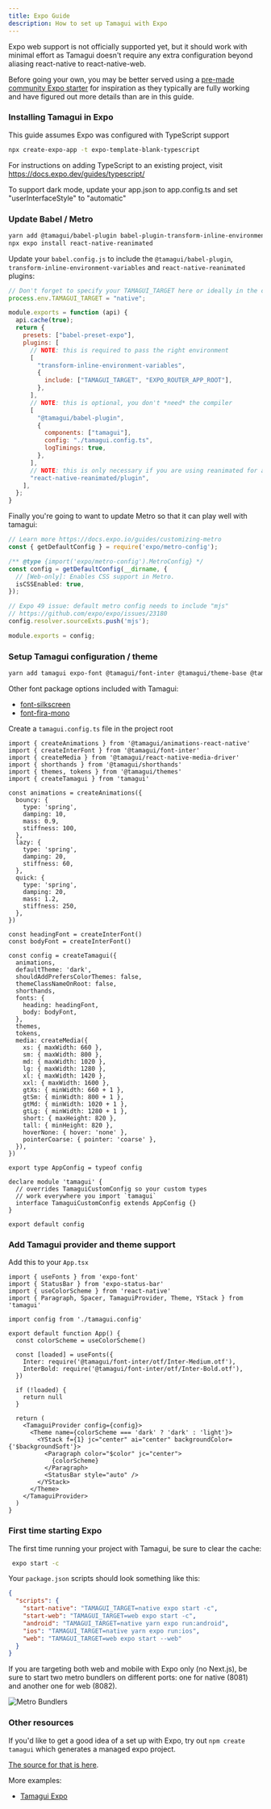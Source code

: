 ```yaml
---
title: Expo Guide
description: How to set up Tamagui with Expo
---
```


<Notice>
  Expo web support is not officially supported yet, but it should work with minimal effort
  as Tamagui doesn't require any extra configuration beyond aliasing react-native to
  react-native-web.
</Notice>

Before going your own, you may be better served using a [pre-made community Expo starter](/community) for inspiration as they typically are fully working and have figured out more details than are in this guide.

### Installing Tamagui in Expo

This guide assumes Expo was configured with TypeScript support

```bash
npx create-expo-app -t expo-template-blank-typescript
```

For instructions on adding TypeScript to an existing project, visit https://docs.expo.dev/guides/typescript/

To support dark mode, update your app.json to app.config.ts and set "userInterfaceStyle" to "automatic"

### Update Babel / Metro

```bash
yarn add @tamagui/babel-plugin babel-plugin-transform-inline-environment-variables
npx expo install react-native-reanimated
```

Update your `babel.config.js` to include the `@tamagui/babel-plugin`, `transform-inline-environment-variables` and `react-native-reanimated` plugins:

```js
// Don't forget to specify your TAMAGUI_TARGET here or ideally in the command to run / .env files
process.env.TAMAGUI_TARGET = "native";

module.exports = function (api) {
  api.cache(true);
  return {
    presets: ["babel-preset-expo"],
    plugins: [
      // NOTE: this is required to pass the right environment
      [
        "transform-inline-environment-variables",
        {
          include: ["TAMAGUI_TARGET", "EXPO_ROUTER_APP_ROOT"],
        },
      ],
      // NOTE: this is optional, you don't *need* the compiler
      [
        "@tamagui/babel-plugin",
        {
          components: ["tamagui"],
          config: "./tamagui.config.ts",
          logTimings: true,
        },
      ],
      // NOTE: this is only necessary if you are using reanimated for animations
      "react-native-reanimated/plugin",
    ],
  };
}

```

Finally you're going to want to update Metro so that it can play well with tamagui:
```ts
// Learn more https://docs.expo.io/guides/customizing-metro
const { getDefaultConfig } = require('expo/metro-config');

/** @type {import('expo/metro-config').MetroConfig} */
const config = getDefaultConfig(__dirname, {
  // [Web-only]: Enables CSS support in Metro.
  isCSSEnabled: true,
});

// Expo 49 issue: default metro config needs to include "mjs"
// https://github.com/expo/expo/issues/23180
config.resolver.sourceExts.push('mjs');

module.exports = config;
```

### Setup Tamagui configuration / theme

```bash
yarn add tamagui expo-font @tamagui/font-inter @tamagui/theme-base @tamagui/animations-react-native @tamagui/config react-native-web react-dom
```

Other font package options included with Tamagui:

- [font-silkscreen](https://github.com/tamagui/tamagui/tree/master/packages/font-silkscreen)
- [font-fira-mono](https://github.com/tamagui/tamagui/tree/master/packages/font-fira-mono)

Create a `tamagui.config.ts` file in the project root

```tsx
import { createAnimations } from '@tamagui/animations-react-native'
import { createInterFont } from '@tamagui/font-inter'
import { createMedia } from '@tamagui/react-native-media-driver'
import { shorthands } from '@tamagui/shorthands'
import { themes, tokens } from '@tamagui/themes'
import { createTamagui } from 'tamagui'

const animations = createAnimations({
  bouncy: {
    type: 'spring',
    damping: 10,
    mass: 0.9,
    stiffness: 100,
  },
  lazy: {
    type: 'spring',
    damping: 20,
    stiffness: 60,
  },
  quick: {
    type: 'spring',
    damping: 20,
    mass: 1.2,
    stiffness: 250,
  },
})

const headingFont = createInterFont()
const bodyFont = createInterFont()

const config = createTamagui({
  animations,
  defaultTheme: 'dark',
  shouldAddPrefersColorThemes: false,
  themeClassNameOnRoot: false,
  shorthands,
  fonts: {
    heading: headingFont,
    body: bodyFont,
  },
  themes,
  tokens,
  media: createMedia({
    xs: { maxWidth: 660 },
    sm: { maxWidth: 800 },
    md: { maxWidth: 1020 },
    lg: { maxWidth: 1280 },
    xl: { maxWidth: 1420 },
    xxl: { maxWidth: 1600 },
    gtXs: { minWidth: 660 + 1 },
    gtSm: { minWidth: 800 + 1 },
    gtMd: { minWidth: 1020 + 1 },
    gtLg: { minWidth: 1280 + 1 },
    short: { maxHeight: 820 },
    tall: { minHeight: 820 },
    hoverNone: { hover: 'none' },
    pointerCoarse: { pointer: 'coarse' },
  }),
})

export type AppConfig = typeof config

declare module 'tamagui' {
  // overrides TamaguiCustomConfig so your custom types
  // work everywhere you import `tamagui`
  interface TamaguiCustomConfig extends AppConfig {}
}

export default config
```

### Add Tamagui provider and theme support

Add this to your `App.tsx`

```tsx
import { useFonts } from 'expo-font'
import { StatusBar } from 'expo-status-bar'
import { useColorScheme } from 'react-native'
import { Paragraph, Spacer, TamaguiProvider, Theme, YStack } from 'tamagui'

import config from './tamagui.config'

export default function App() {
  const colorScheme = useColorScheme()

  const [loaded] = useFonts({
    Inter: require('@tamagui/font-inter/otf/Inter-Medium.otf'),
    InterBold: require('@tamagui/font-inter/otf/Inter-Bold.otf'),
  })

  if (!loaded) {
    return null
  }

  return (
    <TamaguiProvider config={config}>
      <Theme name={colorScheme === 'dark' ? 'dark' : 'light'}>
        <YStack f={1} jc="center" ai="center" backgroundColor={'$backgroundSoft'}>
          <Paragraph color="$color" jc="center">
            {colorScheme}
          </Paragraph>
          <StatusBar style="auto" />
        </YStack>
      </Theme>
    </TamaguiProvider>
  )
}
```

### First time starting Expo

The first time running your project with Tamagui, be sure to clear the cache:

```bash
 expo start -c
```

Your `package.json` scripts should look something like this:

```json
{
  "scripts": {
    "start-native": "TAMAGUI_TARGET=native expo start -c",
    "start-web": "TAMAGUI_TARGET=web expo start -c",
    "android": "TAMAGUI_TARGET=native yarn expo run:android",
    "ios": "TAMAGUI_TARGET=native yarn expo run:ios",
    "web": "TAMAGUI_TARGET=web expo start --web"
  }
}
```
If you are targeting both web and mobile with Expo only (no Next.js), be sure to start two metro bundlers on different ports: one for native (8081) and another one for web (8082).

<Image
  title="Metro Bundlers"
  src="/metro-bundler-ports.png"
  size="hero"
  height={210}
  width={570}
  resizeMode="contain"
/>

### Other resources

If you'd like to get a good idea of a set up with Expo, try out `npm create tamagui` which generates a managed expo project.

[The source for that is here](https://github.com/tamagui/tamagui/tree/master/starters/next-expo-solito).

More examples:

- [Tamagui Expo](https://github.com/ivopr/tamagui-expo)
